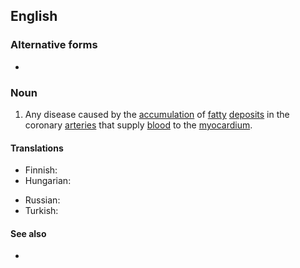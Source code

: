 ==English==
{{wikipedia}}

===Alternative forms===
* {{alter|en|CAD||abbreviation}}

===Noun===
{{en-noun|-}}

# {{lb|en|disease|cardiology}} Any disease caused by the [[accumulation]] of [[fatty]] [[deposit]]s in the coronary [[arteries]] that supply [[blood]] to the [[myocardium]].
#: {{syn|en|coronary heart disease|ischemic heart disease}}

====Translations====
{{trans-top|disease of the heart}}
* Finnish: {{t+|fi|sepelvaltimotauti}}
* Hungarian: {{t|hu|koszorúér-betegség}}
{{trans-mid}}
* Russian: {{t|ru|корона́рная недоста́точность|f}}
* Turkish: {{t|tr|koroner arter hastalığı}}
{{trans-bottom}}

====See also====
* {{l|en|heart attack}}